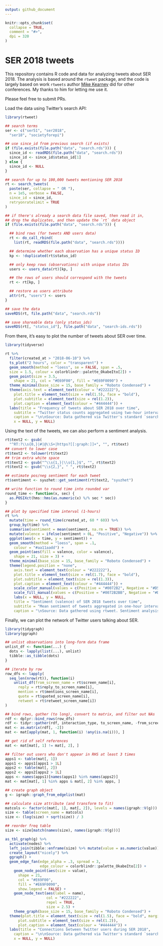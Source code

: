 ```yaml
---
output: github_document
---
```


<!-- README.md is generated from README.Rmd. Please edit that file -->

```r
knitr::opts_chunk$set(
  collapse = TRUE,
  comment = "#>",
  dpi = 320
)
```

# SER 2018 tweets

This repository contains R code and data for analyzing tweets about SER 2018. The analysis is based around the `rtweet` package, and the code is largely based on work `rtweets` author [Mike Kearney](https://github.com/mkearney) did for other conferences. My thanks to him for letting me use it. 

Please feel free to submit PRs.

Load the data using Twitter's search API:

```r
library(rtweet)

## search terms
ser <- c("ser51", "ser2018",
  "ser18", "societyforepi")

## use since_id from previous search (if exists)
if (file.exists(file.path("data", "search.rds"))) {
  since_id <- readRDS(file.path("data", "search.rds"))
  since_id <- since_id$status_id[1]
} else {
  since_id <- NULL
}

## search for up to 100,000 tweets mentioning SER 2018
rt <- search_tweets(
  paste(ser, collapse = " OR "),
  n = 1e5, verbose = FALSE,
  since_id = since_id,
  retryonratelimit = TRUE
)

## if there's already a search data file saved, then read it in,
## drop the duplicates, and then update the `rt` data object
if (file.exists(file.path("data", "search.rds"))) {

  ## bind rows (for tweets AND users data)
  rt <- do_call_rbind(
    list(rt, readRDS(file.path("data", "search.rds"))))

  ## determine whether each observation has a unique status ID
  kp <- !duplicated(rt$status_id)

  ## only keep rows (observations) with unique status IDs
  users <- users_data(rt)[kp, ]

  ## the rows of users should correspond with the tweets
  rt <- rt[kp, ]

  ## restore as users attribute
  attr(rt, "users") <- users
}

## save the data
saveRDS(rt, file.path("data", "search.rds"))

## save shareable data (only status_ids)
saveRDS(rt[, "status_id"], file.path("data", "search-ids.rds"))

```


From there, it's easy to plot the number of tweets about SER over time.

```r
library(tidyverse)

rt %>%
  filter(created_at > "2018-06-10") %>%
  ts_plot("2 hours", color = "transparent") +
  geom_smooth(method = "loess", se = FALSE, span = .5,
  size = 1.5, colour = colorblindr::palette_OkabeIto[2]) +
  geom_point(size = 3.5,
    shape = 21, col = "#E69F00", fill = "#E69F0090") +
  theme_minimal(base_size = 15, base_family = "Roboto Condensed") +
  theme(axis.text = element_text(colour = "#222222"),
    plot.title = element_text(size = rel(1.5), face = "bold"),
    plot.subtitle = element_text(size = rel(1.2)),
    plot.caption = element_text(colour = "#444444")) +
  labs(title = "Frequency of tweets about SER 2018 over time",
    subtitle = "Twitter status counts aggregated using two-hour intervals",
    caption = "\n\nSource: Data gathered via Twitter's standard `search/tweets` API using rtweet\n Code provided by Mike Kearney (@kearneymw)",
    x = NULL, y = NULL)
```

Using the text of the tweets, we can also perform a sentiment analysis.

```r
rt$text2 <- gsub(
  "^RT:?\\s{0,}|#|@\\S+|https?[[:graph:]]+", "", rt$text)
## convert to lower case
rt$text2 <- tolower(rt$text2)
## trim extra white space
rt$text2 <- gsub("^\\s{1,}|\\s{1,}$", "", rt$text2)
rt$text2 <- gsub("\\s{2,}", " ", rt$text2)

## estimate pos/neg sentiment for each tweet
rt$sentiment <- syuzhet::get_sentiment(rt$text2, "syuzhet")

## write function to round time into rounded var
round_time <- function(x, sec) {
  as.POSIXct(hms::hms(as.numeric(x) %/% sec * sec))
}

## plot by specified time interval (1-hours)
rt %>%
  mutate(time = round_time(created_at, 60 * 60)) %>%
  group_by(time) %>%
  summarise(sentiment = mean(sentiment, na.rm = TRUE)) %>%
  mutate(valence = ifelse(sentiment > 0L, "Positive", "Negative")) %>%
  ggplot(aes(x = time, y = sentiment)) +
  geom_smooth(method = "loess", span = .1,
    colour = "#aa11aadd") +
  geom_point(aes(fill = valence, color = valence), 
    shape = 21, size = 3) +
  theme_minimal(base_size = 15, base_family = "Roboto Condensed") +
  theme(legend.position = "none",
    axis.text = element_text(colour = "#222222"),
    plot.title = element_text(size = rel(1.7), face = "bold"),
    plot.subtitle = element_text(size = rel(1.3)),
    plot.caption = element_text(colour = "#444444")) +
    scale_color_manual(values = c(Positive = "#0072B2", Negative = "#D55E00")) +
    scale_fill_manual(values = c(Positive = "#0072B2BB", Negative = "#D55E00BB")) +
    labs(x = NULL, y = NULL,
    title = "Sentiment (valence) of SER 2018 tweets over time",
    subtitle = "Mean sentiment of tweets aggregated in one-hour intervals",
    caption = "\nSource: Data gathered using rtweet. Sentiment analysis done using syuzhet\n Code provided by Mike Kearney (@kearneymw)")
```

Finally, we can plot the network of Twitter users talking about SER. 

```r
library(tidygraph)
library(ggraph)

## unlist observations into long-form data frame
unlist_df <- function(...) {
  dots <- lapply(list(...), unlist)
  tibble::as_tibble(dots)
}

## iterate by row
row_dfs <- lapply(
  seq_len(nrow(rt)), function(i)
    unlist_df(from_screen_name = rt$screen_name[i],
      reply = rt$reply_to_screen_name[i],
      mention = rt$mentions_screen_name[i],
      quote = rt$quoted_screen_name[i],
      retweet = rt$retweet_screen_name[i])
)

## bind rows, gather (to long), convert to matrix, and filter out NAs
rdf <- dplyr::bind_rows(row_dfs)
rdf <- tidyr::gather(rdf, interaction_type, to_screen_name, -from_screen_name)
mat <- as.matrix(rdf[, -2])
mat <- mat[apply(mat, 1, function(i) !any(is.na(i))), ]

## get rid of self references
mat <- mat[mat[, 1] != mat[, 2], ]

## filter out users who don't appear in RHS at least 3 times
apps1 <- table(mat[, 1])
apps1 <- apps1[apps1 > 1L]
apps2 <- table(mat[, 2])
apps2 <- apps2[apps2 > 1L]
apps <- names(apps1)[names(apps1) %in% names(apps2)]
mat <- mat[mat[, 1] %in% apps & mat[, 2] %in% apps, ]

## create graph object
g <- igraph::graph_from_edgelist(mat)

## calculate size attribute (and transform to fit)
matcols <- factor(c(mat[, 1], mat[, 2]), levels = names(igraph::V(g)))
size <- table(screen_name = matcols)
size <- (log(size) + sqrt(size)) / 3

## reorder freq table
size <- size[match(names(size), names(igraph::V(g)))]

as_tbl_graph(g) %>% 
  activate(nodes) %>% 
  left_join(tibble::enframe(size) %>% mutate(value = as.numeric(value)), by = "name") %>% 
  create_layout("nicely") %>% 
  ggraph() +     
  geom_edge_fan(edge_alpha = .3, spread = 3, 
                edge_colour = colorblindr::palette_OkabeIto[2]) + 
    geom_node_point(aes(size = value),
      shape = 21, 
      col = "#E69F00", 
      fill = "#E69F0090", 
      show.legend = FALSE) + 
    geom_node_text(aes(label = name), 
                   col = "#222222", 
                   repel = TRUE,
                   size = 2.5) + 
    theme_graph(base_size = 15, base_family = "Roboto Condensed") + 
  theme(plot.title = element_text(size = rel(1.5), face = "bold", margin = margin(3, 1, 10, 1)),
      plot.subtitle = element_text(size = rel(1.2)),
      plot.caption = element_text(colour = "#444444")) +
  labs(title = "Connections between Twitter users during SER 2018",
    caption = "\n\nSource: Data gathered via Twitter's standard `search/tweets` API using rtweet\n Code provided by Mike Kearney (@kearneymw)",
    x = NULL, y = NULL)
```

